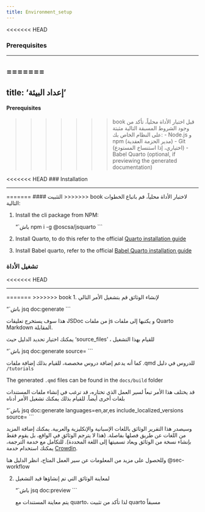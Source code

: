 ```yaml
--- 
title: Environment_setup 
---
```

<<<<<<< HEAD

### Prerequisites {#environment-setup}
<hr>
=======
-
title: 'إعداد البيئة'
-

#### Prerequisites {#environment-setup}
>>>>>>> book
قبل اختبار الأداة محلياً، تأكد من وجود الشروط المسبقة التالية مثبتة على النظام الخاص بك:
- Node.js و npm (مدير الحزمة العقدية)
- Git (اختياري، إذا استنساخ المستودع)
- Babel Quarto (optional, if previewing the generated documentation)

<<<<<<< HEAD
### Installation
<hr>
=======
#### التثبيت
>>>>>>> book
لاختبار الأداة محلياً، قم باتباع الخطوات التالية:

1. Install the cli package from NPM:
   
   “`باش
   npm i -g @oscsa/jsquarto 
   ```

2. Install Quarto, to do this refer to the official [Quarto installation guide](https://quarto.org/docs/get-started/) 

3. Install Babel quarto, refer to the official [Babel Quarto installation guide](https://docs.ropensci.org/babelquarto/)


### تشغيل الأداة
<<<<<<< HEAD
<hr>
=======
>>>>>>> book
1. لإنشاء الوثائق قم بتشغيل الأمر التالي
   
   “`باش
   jsq doc:generate
   ```

   هذا سوف يستخرج تعليقات JSDoc من ملفات js و يكتبها إلى ملفات Quarto Markdown المقابلة.

   يمكنك اختيار تحديد الدليل حيث 'source_files' ، للقيام بهذا التشغيل 
   
   “`باش
   jsq doc:generate source=<path to source files>
   ```

   كما أنه يدعم إضافة دروس مخصصة، للقيام بذلك إضافة ملفات .qmd للدروس في دليل `/tutorials`

   The generated `.qmd` files can be found in the `docs/build` folder

   قد يختلف هذا الأمر تبعاً لسير العمل الذي تختاره، قد ترغب في إنشاء ملفات المستندات بلغات أخرى أيضاً. للقيام بذلك يمكنك تشغيل الأمر أدناه

   “`باش
   jsq doc:generate languages=en,ar,es include_localized_versions source=<path to source files>
   ```

   وسيصدر هذا التقرير الوثائق باللغات الإسبانية والإنكليزية والعربية. يمكنك إضافة المزيد من اللغات عن طريق فصلها بفاصلة. (هذا لا يترجم الوثائق في الواقع، بل يقوم فقط بإنشاء نسخة من الوثائق ويعاد تسميتها إلى اللغة المحددة). للتكامل مع خدمة الترجمة، يمكنك استخدام خدمة [Crowdin](https://crowdin.com/).

   وللحصول على مزيد من المعلومات عن سير العمل المتاح، انظر الدليل هنا @sec-workflow


2. لمعاينة الوثائق التي تم إنشاؤها قيد التشغيل 
    
   “`باش
   jsq doc:preview
   ```
   
   يتم معاينة المستندات مع quarto، لذا تأكد من تثبيت quarto مسبقاً

